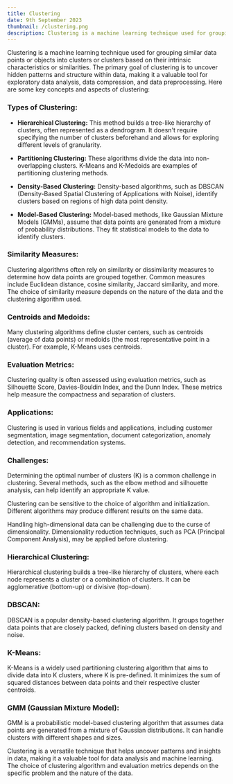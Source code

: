 ```yaml
---
title: Clustering
date: 9th September 2023
thumbnail: /clustering.png
description: Clustering is a machine learning technique used for grouping similar data points or objects into clusters or clusters based on their intrinsic characteristics or similarities. The primary goal of clustering is to uncover hidden patterns and structure within data, making it a valuable tool for exploratory data analysis, data compression, and data preprocessing.
---
```


Clustering is a machine learning technique used for grouping similar data points or objects into clusters or clusters based on their intrinsic characteristics or similarities. The primary goal of clustering is to uncover hidden patterns and structure within data, making it a valuable tool for exploratory data analysis, data compression, and data preprocessing. Here are some key concepts and aspects of clustering:

### **Types of Clustering:**

- **Hierarchical Clustering:** This method builds a tree-like hierarchy of clusters, often represented as a dendrogram. It doesn't require specifying the number of clusters beforehand and allows for exploring different levels of granularity.

- **Partitioning Clustering:** These algorithms divide the data into non-overlapping clusters. K-Means and K-Medoids are examples of partitioning clustering methods.

- **Density-Based Clustering:** Density-based algorithms, such as DBSCAN (Density-Based Spatial Clustering of Applications with Noise), identify clusters based on regions of high data point density.

- **Model-Based Clustering:** Model-based methods, like Gaussian Mixture Models (GMMs), assume that data points are generated from a mixture of probability distributions. They fit statistical models to the data to identify clusters.

### **Similarity Measures:**

Clustering algorithms often rely on similarity or dissimilarity measures to determine how data points are grouped together. Common measures include Euclidean distance, cosine similarity, Jaccard similarity, and more. The choice of similarity measure depends on the nature of the data and the clustering algorithm used.

### **Centroids and Medoids:**

Many clustering algorithms define cluster centers, such as centroids (average of data points) or medoids (the most representative point in a cluster). For example, K-Means uses centroids.

### **Evaluation Metrics:**

Clustering quality is often assessed using evaluation metrics, such as Silhouette Score, Davies-Bouldin Index, and the Dunn Index. These metrics help measure the compactness and separation of clusters.

### **Applications:**

Clustering is used in various fields and applications, including customer segmentation, image segmentation, document categorization, anomaly detection, and recommendation systems.

### **Challenges:**

Determining the optimal number of clusters (K) is a common challenge in clustering. Several methods, such as the elbow method and silhouette analysis, can help identify an appropriate K value.

Clustering can be sensitive to the choice of algorithm and initialization. Different algorithms may produce different results on the same data.

Handling high-dimensional data can be challenging due to the curse of dimensionality. Dimensionality reduction techniques, such as PCA (Principal Component Analysis), may be applied before clustering.

### **Hierarchical Clustering:**

Hierarchical clustering builds a tree-like hierarchy of clusters, where each node represents a cluster or a combination of clusters. It can be agglomerative (bottom-up) or divisive (top-down).

### **DBSCAN:**

DBSCAN is a popular density-based clustering algorithm. It groups together data points that are closely packed, defining clusters based on density and noise.

### **K-Means:**

K-Means is a widely used partitioning clustering algorithm that aims to divide data into K clusters, where K is pre-defined. It minimizes the sum of squared distances between data points and their respective cluster centroids.

### **GMM (Gaussian Mixture Model):**

GMM is a probabilistic model-based clustering algorithm that assumes data points are generated from a mixture of Gaussian distributions. It can handle clusters with different shapes and sizes.

Clustering is a versatile technique that helps uncover patterns and insights in data, making it a valuable tool for data analysis and machine learning. The choice of clustering algorithm and evaluation metrics depends on the specific problem and the nature of the data.
